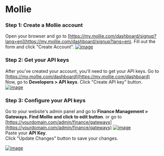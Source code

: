 # Mollie

### Step 1: Create a Mollie account
Open your browser and go to [https://my.mollie.com/dashboard/signup?lang=en](https://my.mollie.com/dashboard/signup?lang=en). Fill out the form and click "Create Account".
[![image](https://www.linkpicture.com/q/Web-capture_5-3-2023_13209_my.mollie.com.jpeg)](https://www.linkpicture.com/view.php?img=LPic640442cc96d51187965048)

### Step 2: Get your API keys
After you've created your account, you'll need to get your API keys. Go to [https://my.mollie.com/dashboard](https://my.mollie.com/dashboard) <br/>
Now, go to **Developers > API keys**. Click "Create API key" button. <br/>
[![image](https://www.linkpicture.com/q/Web-capture_5-3-2023_132323_my.mollie.com.jpeg)](https://www.linkpicture.com/view.php?img=LPic6404438157f9f1788264417)

### Step 3: Configure your API keys
Go to your website's admin panel and go to **Finance Management > Gateways. Find Mollie and click to edit button**. or go to [https://yourdomain.com/admin/finance/gateways](https://yourdomain.com/admin/finance/gateways)
[![image](https://www.linkpicture.com/q/Screenshot-from-2023-03-05-12-39-59.png)](https://www.linkpicture.com/view.php?img=LPic640443c0d1fd81689340377)
<br/>
Paste your **API Key**. <br/>
Click "Update Changes" button to save your changes.

[![image](https://www.linkpicture.com/q/Screenshot-from-2023-03-05-12-39-60.png)](https://www.linkpicture.com/view.php?img=LPic64044406cbd0d1778866329)